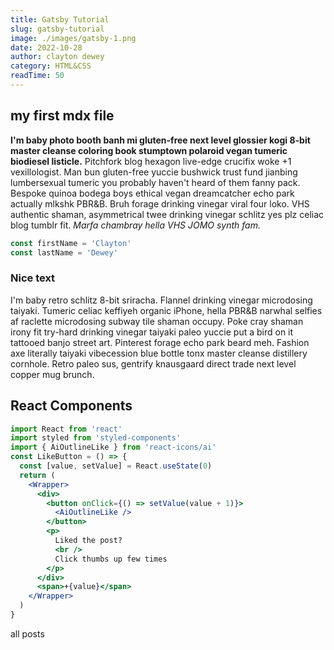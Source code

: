 ```yaml
---
title: Gatsby Tutorial
slug: gatsby-tutorial
image: ./images/gatsby-1.png
date: 2022-10-28
author: clayton dewey
category: HTML&CSS
readTime: 50
---
```



## my first mdx file

**I'm baby photo booth banh mi gluten-free next level glossier kogi 8-bit master cleanse coloring book stumptown polaroid vegan tumeric biodiesel listicle.** Pitchfork blog hexagon live-edge crucifix woke +1 vexillologist. Man bun gluten-free yuccie bushwick trust fund jianbing lumbersexual tumeric you probably haven't heard of them fanny pack. Bespoke quinoa bodega boys ethical vegan dreamcatcher echo park actually mlkshk PBR&B. Bruh forage drinking vinegar viral four loko. VHS authentic shaman, asymmetrical twee drinking vinegar schlitz yes plz celiac blog tumblr fit. _Marfa chambray hella VHS JOMO synth fam._

<div className="code">

```js
const firstName = 'Clayton'
const lastName = 'Dewey'
```

</div>

<div className="nice-text">

<h3>Nice text </h3>

<FiInfo className="nice-text-icon" />

I'm baby retro schlitz 8-bit sriracha. Flannel drinking vinegar microdosing taiyaki. Tumeric celiac keffiyeh organic iPhone, hella PBR&B narwhal selfies af raclette microdosing subway tile shaman occupy. Poke cray shaman irony fit try-hard drinking vinegar taiyaki paleo yuccie put a bird on it tattooed banjo street art. Pinterest forage echo park beard meh. Fashion axe literally taiyaki vibecession blue bottle tonx master cleanse distillery cornhole. Retro paleo sus, gentrify knausgaard direct trade next level copper mug brunch.

</div>

<h2>React Components </h2>

<Counter />

<div className="code">

```jsx
import React from 'react'
import styled from 'styled-components'
import { AiOutlineLike } from 'react-icons/ai'
const LikeButton = () => {
  const [value, setValue] = React.useState(0)
  return (
    <Wrapper>
      <div>
        <button onClick={() => setValue(value + 1)}>
          <AiOutlineLike />
        </button>
        <p>
          Liked the post?
          <br />
          Click thumbs up few times
        </p>
      </div>
      <span>+{value}</span>
    </Wrapper>
  )
}
```

</div>

<LikeButton />

<Link to="/posts" className="btn center-btn">
  all posts
</Link>
